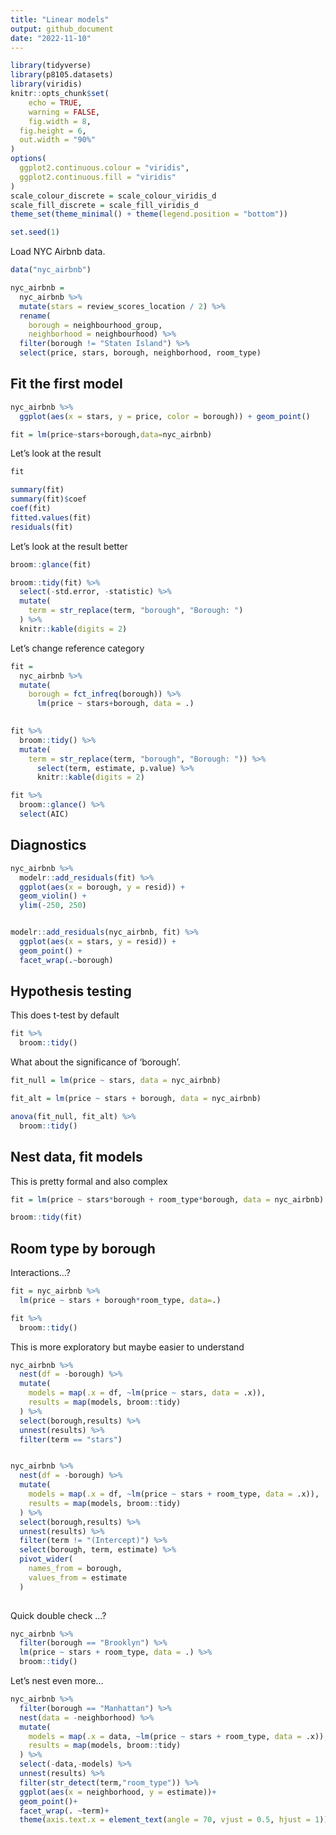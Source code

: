 ```yaml
---
title: "Linear models"
output: github_document
date: "2022-11-10"
---
```


```r
library(tidyverse)
library(p8105.datasets)
library(viridis)
knitr::opts_chunk$set(
	echo = TRUE,
	warning = FALSE,
	fig.width = 8, 
  fig.height = 6,
  out.width = "90%"
)
options(
  ggplot2.continuous.colour = "viridis",
  ggplot2.continuous.fill = "viridis"
)
scale_colour_discrete = scale_colour_viridis_d
scale_fill_discrete = scale_fill_viridis_d
theme_set(theme_minimal() + theme(legend.position = "bottom"))

set.seed(1)

```

Load NYC Airbnb data.
```r
data("nyc_airbnb")

nyc_airbnb = 
  nyc_airbnb %>% 
  mutate(stars = review_scores_location / 2) %>% 
  rename(
    borough = neighbourhood_group,
    neighborhood = neighbourhood) %>% 
  filter(borough != "Staten Island") %>% 
  select(price, stars, borough, neighborhood, room_type)
```

## Fit the first model
```r
nyc_airbnb %>% 
  ggplot(aes(x = stars, y = price, color = borough)) + geom_point()
```

```r
fit = lm(price~stars+borough,data=nyc_airbnb)


```
Let's look at the result
```r
fit

summary(fit)
summary(fit)$coef
coef(fit)
fitted.values(fit)
residuals(fit)
```

Let's look at the result better
```r
broom::glance(fit)

broom::tidy(fit) %>% 
  select(-std.error, -statistic) %>% 
  mutate(
    term = str_replace(term, "borough", "Borough: ")
  ) %>% 
  knitr::kable(digits = 2)
```

Let's change reference category

```r
fit = 
  nyc_airbnb %>% 
  mutate(
    borough = fct_infreq(borough)) %>% 
      lm(price ~ stars+borough, data = .)
  

fit %>% 
  broom::tidy() %>% 
  mutate(
    term = str_replace(term, "borough", "Borough: ")) %>% 
      select(term, estimate, p.value) %>% 
      knitr::kable(digits = 2)

fit %>% 
  broom::glance() %>% 
  select(AIC)
```

## Diagnostics

```r
nyc_airbnb %>% 
  modelr::add_residuals(fit) %>% 
  ggplot(aes(x = borough, y = resid)) + 
  geom_violin() + 
  ylim(-250, 250)


modelr::add_residuals(nyc_airbnb, fit) %>% 
  ggplot(aes(x = stars, y = resid)) + 
  geom_point() + 
  facet_wrap(.~borough)
```

## Hypothesis testing
This does t-test by default
```r
fit %>% 
  broom::tidy()
```

What about the significance of 'borough'.

```r
fit_null = lm(price ~ stars, data = nyc_airbnb)

fit_alt = lm(price ~ stars + borough, data = nyc_airbnb)

anova(fit_null, fit_alt) %>% 
  broom::tidy()
```


## Nest data, fit models
This is pretty formal and also complex
```r
fit = lm(price ~ stars*borough + room_type*borough, data = nyc_airbnb)

broom::tidy(fit)
```

## Room type by borough
Interactions...?

```r
fit = nyc_airbnb %>% 
  lm(price ~ stars + borough*room_type, data=.)

fit %>% 
  broom::tidy()
```

This is more exploratory but maybe easier to understand
```r
nyc_airbnb %>% 
  nest(df = -borough) %>% 
  mutate(
    models = map(.x = df, ~lm(price ~ stars, data = .x)),
    results = map(models, broom::tidy)
  ) %>% 
  select(borough,results) %>% 
  unnest(results) %>% 
  filter(term == "stars")


nyc_airbnb %>% 
  nest(df = -borough) %>% 
  mutate(
    models = map(.x = df, ~lm(price ~ stars + room_type, data = .x)),
    results = map(models, broom::tidy)
  ) %>% 
  select(borough,results) %>% 
  unnest(results) %>% 
  filter(term != "(Intercept)") %>% 
  select(borough, term, estimate) %>% 
  pivot_wider(
    names_from = borough,
    values_from = estimate
  )
  
```

Quick double check ...?

```r
nyc_airbnb %>% 
  filter(borough == "Brooklyn") %>% 
  lm(price ~ stars + room_type, data = .) %>% 
  broom::tidy()
```

Let's nest even more...
```r
nyc_airbnb %>% 
  filter(borough == "Manhattan") %>% 
  nest(data = -neighborhood) %>% 
  mutate(
    models = map(.x = data, ~lm(price ~ stars + room_type, data = .x)),
    results = map(models, broom::tidy)
  ) %>% 
  select(-data,-models) %>% 
  unnest(results) %>% 
  filter(str_detect(term,"room_type")) %>% 
  ggplot(aes(x = neighborhood, y = estimate))+
  geom_point()+
  facet_wrap(. ~term)+
  theme(axis.text.x = element_text(angle = 70, vjust = 0.5, hjust = 1))
```

